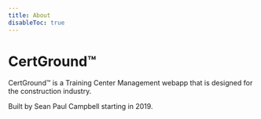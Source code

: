```yaml
---
title: About
disableToc: true
---
```


# CertGround™️

CertGround™️ is a Training Center Management webapp that is designed for the construction industry.

Built by Sean Paul Campbell starting in 2019.

<!-- First client: [Ibew Local 120](https://ibew120.ca) -->
